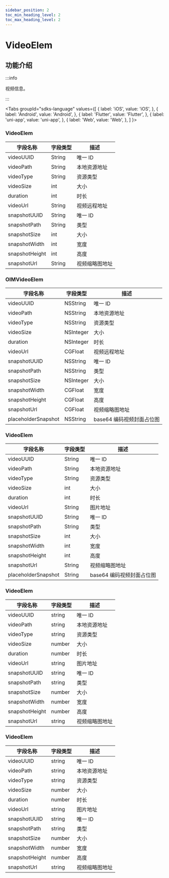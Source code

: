 ```yaml
---
sidebar_position: 2
toc_min_heading_level: 2
toc_max_heading_level: 2
---
```


# VideoElem

## 功能介绍

:::info

视频信息。

:::

<Tabs
groupId="sdks-language"
values={[
{ label: 'iOS', value: 'iOS', },
{ label: 'Android', value: 'Android', },
{ label: 'Flutter', value: 'Flutter', },
{ label: 'uni-app', value: 'uni-app', },
{ label: 'Web', value: 'Web', },
]
}>

<TabItem value="Flutter">

### VideoElem

| 字段名称       | 字段类型 | 描述           |
| -------------- | -------- | -------------- |
| videoUUID      | String   | 唯一 ID        |
| videoPath      | String   | 本地资源地址   |
| videoType      | String   | 资源类型       |
| videoSize      | int      | 大小           |
| duration       | int      | 时长           |
| videoUrl       | String   | 视频远程地址   |
| snapshotUUID   | String   | 唯一 ID        |
| snapshotPath   | String   | 类型           |
| snapshotSize   | int      | 大小           |
| snapshotWidth  | int      | 宽度           |
| snapshotHeight | int      | 高度           |
| snapshotUrl    | String   | 视频缩略图地址 |

</TabItem>

<TabItem value="iOS">

### OIMVideoElem

| 字段名称            | 字段类型  | 描述                      |
| ------------------- | --------- | ------------------------- |
| videoUUID           | NSString  | 唯一 ID                   |
| videoPath           | NSString  | 本地资源地址              |
| videoType           | NSString  | 资源类型                  |
| videoSize           | NSInteger | 大小                      |
| duration            | NSInteger | 时长                      |
| videoUrl            | CGFloat   | 视频远程地址              |
| snapshotUUID        | NSString  | 唯一 ID                   |
| snapshotPath        | NSString  | 类型                      |
| snapshotSize        | NSInteger | 大小                      |
| snapshotWidth       | CGFloat   | 宽度                      |
| snapshotHeight      | CGFloat   | 高度                      |
| snapshotUrl         | CGFloat   | 视频缩略图地址            |
| placeholderSnapshot | NSString  | base64 编码视频封面占位图 |

</TabItem>

<TabItem value="Android">

### VideoElem

| 字段名称            | 字段类型 | 描述                      |
| ------------------- | -------- | ------------------------- |
| videoUUID           | String   | 唯一 ID                   |
| videoPath           | String   | 本地资源地址              |
| videoType           | String   | 资源类型                  |
| videoSize           | int      | 大小                      |
| duration            | int      | 时长                      |
| videoUrl            | String   | 图片地址                  |
| snapshotUUID        | String   | 唯一 ID                   |
| snapshotPath        | String   | 类型                      |
| snapshotSize        | int      | 大小                      |
| snapshotWidth       | int      | 宽度                      |
| snapshotHeight      | int      | 高度                      |
| snapshotUrl         | String   | 视频缩略图地址            |
| placeholderSnapshot | String   | base64 编码视频封面占位图 |

</TabItem>

<TabItem value="Web">

### VideoElem

| 字段名称       | 字段类型 | 描述           |
| -------------- | -------- | -------------- |
| videoUUID      | string   | 唯一 ID        |
| videoPath      | string   | 本地资源地址   |
| videoType      | string   | 资源类型       |
| videoSize      | number   | 大小           |
| duration       | number   | 时长           |
| videoUrl       | string   | 图片地址       |
| snapshotUUID   | string   | 唯一 ID        |
| snapshotPath   | string   | 类型           |
| snapshotSize   | number   | 大小           |
| snapshotWidth  | number   | 宽度           |
| snapshotHeight | number   | 高度           |
| snapshotUrl    | string   | 视频缩略图地址 |

</TabItem>

<TabItem value="uni-app">

### VideoElem

| 字段名称       | 字段类型 | 描述           |
| -------------- | -------- | -------------- |
| videoUUID      | string   | 唯一 ID        |
| videoPath      | string   | 本地资源地址   |
| videoType      | string   | 资源类型       |
| videoSize      | number   | 大小           |
| duration       | number   | 时长           |
| videoUrl       | string   | 图片地址       |
| snapshotUUID   | string   | 唯一 ID        |
| snapshotPath   | string   | 类型           |
| snapshotSize   | number   | 大小           |
| snapshotWidth  | number   | 宽度           |
| snapshotHeight | number   | 高度           |
| snapshotUrl    | string   | 视频缩略图地址 |

</TabItem>

</Tabs>
